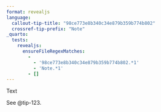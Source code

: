 ```yaml
---
format: revealjs
language:
  callout-tip-title: "98ce773e8b340c34e879b359b774b802"
  crossref-tip-prefix: "Note"
_quarto:
  tests:
    revealjs:
      ensureFileRegexMatches:
        - 
          - '98ce773e8b340c34e879b359b774b802.*1'
          - 'Note.*1'
        - []
---
```


::: {#tip-123 .callout-tip}

Text

:::

See @tip-123.